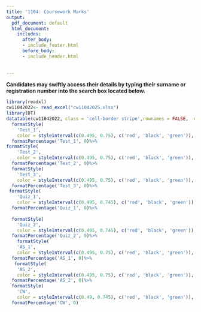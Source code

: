 ```yaml
---
title: '1104: Coursework Marks'
output:
  pdf_document: default
  html_document:
    includes:
      after_body:
      - include_footer.html
      before_body:
      - include_header.html
      
  
---
```


**Candidates may swiftly access their details by typing their surname or registration number into the search box located below.** 






```r
library(readxl)
cw11042022<- read_excel("cw11042025.xlsx")
library(DT)
datatable(cw11042022, class = 'cell-border stripe',rownames = FALSE,  options = list(pageLength = 100, scrollX=T,columnDefs=list(list(targets=2,visible=TRUE),list(className = 'dt-center', targets = 1:9))) )%>%
  formatStyle(
    'Test_1',
    color = styleInterval(c(0.495, 0.75), c('red', 'black', 'green')), fontWeight = 'bold') %>%
  formatPercentage('Test_1', 0)%>%
formatStyle(
    'Test_2',
    color = styleInterval(c(0.495, 0.75), c('red', 'black', 'green')), fontWeight = 'bold') %>%
  formatPercentage('Test_2', 0)%>%
  formatStyle(
    'Test_3',
    color = styleInterval(c(0.495, 0.75), c('red', 'black', 'green')), fontWeight = 'bold') %>%
  formatPercentage('Test_3', 0)%>%
 formatStyle(
    'Quiz_1',
    color = styleInterval(c(0.495, 0.745), c('red', 'black', 'green')), fontWeight = 'bold') %>%
  formatPercentage('Quiz_1', 0)%>%
 
  formatStyle(
    'Quiz_2',
    color = styleInterval(c(0.495, 0.745), c('red', 'black', 'green')), fontWeight = 'bold') %>%
  formatPercentage('Quiz_2', 0)%>%
    formatStyle(
    'AS_1',
    color = styleInterval(c(0.495, 0.75), c('red', 'black', 'green')), fontWeight = 'bold') %>%
  formatPercentage('AS_1', 0)%>%
   formatStyle(
    'AS_2',
    color = styleInterval(c(0.495, 0.75), c('red', 'black', 'green')), fontWeight = 'bold') %>%
  formatPercentage('AS_2', 0)%>%
  formatStyle(
    'CW',
    color = styleInterval(c(0.49, 0.745), c('red', 'black', 'green')), fontWeight = 'bold') %>%
  formatPercentage('CW', 0)
  

```

